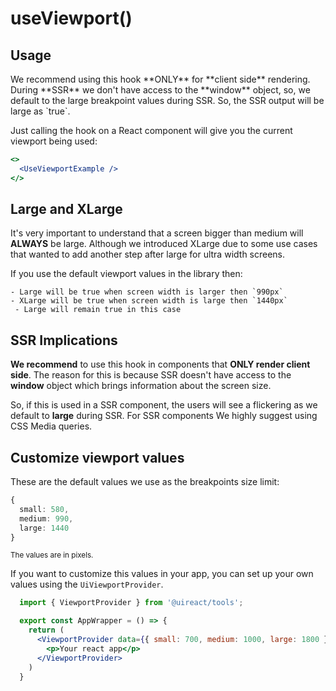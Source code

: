 


# useViewport()
<Metadata packageName='tools' packageJson={packageJson} description='Hook used to get information about the viewport being used.' includeInformation />

## Usage

<UiCard category='warning'>
  We recommend using this hook **ONLY** for **client side** rendering. During **SSR** we don't have access to the **window** object, so, we default to the large breakpoint values during SSR. So, the SSR output will be large as `true`.
</UiCard>

Just calling the hook on a React component will give you the current viewport being used:

```jsx live scope={{UseViewportExample}}
<>
  <UseViewportExample />
</>
```

## Large and XLarge

It's very important to understand that a screen bigger than medium will **ALWAYS** be large. Although we introduced XLarge due to some use cases that wanted to add another step after large for ultra width screens.

If you use the default viewport values in the library then:

```
- Large will be true when screen width is larger then `990px`
- XLarge will be true when screen width is large then `1440px`
 - Large will remain true in this case
```

## SSR Implications

**We recommend** to use this hook in components that **ONLY render client side**. The reason for this is because SSR doesn't have access to the **window** object which brings information about the screen size.

So, if this is used in a SSR component, the users will see a flickering as we default to **large** during SSR. For SSR components We highly suggest using CSS Media queries.

## Customize viewport values

These are the default values we use as the breakpoints size limit:

```ts
{
  small: 580,
  medium: 990,
  large: 1440
}
```
<small>The values are in pixels.</small>

If you want to customize this values in your app, you can set up your own values using the `UiViewportProvider`.

```jsx
  import { ViewportProvider } from '@uireact/tools';

  export const AppWrapper = () => {
    return (
      <ViewportProvider data={{ small: 700, medium: 1000, large: 1800 }}>
        <p>Your react app</p>
      </ViewportProvider>
    )
  }
```

